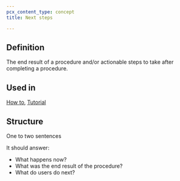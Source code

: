 ```yaml
---
pcx_content_type: concept
title: Next steps

---
```


## Definition

The end result of a procedure and/or actionable steps to take after completing a procedure.

## Used in

[How to](/style-guide/documentation-content-strategy/content-types/how-to/), [Tutorial](/style-guide/documentation-content-strategy/content-types/tutorial/)

## Structure

One to two sentences

It should answer:

* What happens now?
* What was the end result of the procedure?
* What do users do next?
